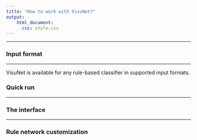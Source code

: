 ```yaml
---
title: "How to work with VisuNet?"
output:
    html_document:
      css: style.css
---
```


***

### Input format
 
***


VisuNet is available for any rule-based classifier in supported input formats.



### Quick run

***

### The interface

***

### Rule network customization